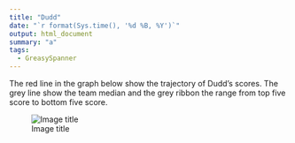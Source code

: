 ```yaml
---
title: "Dudd"
date: "`r format(Sys.time(), '%d %B, %Y')`"
output: html_document
summary: "a"
tags:
  - GreasySpanner
---
```


The red line in the graph below show the trajectory of Dudd's scores. The grey line show the team median and the grey ribbon the range from top five score to bottom five score.

![Image title](Dudd.jpg)
